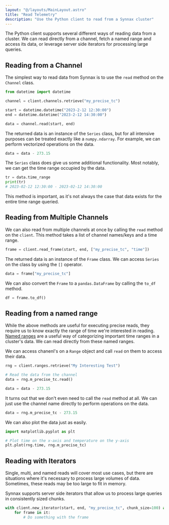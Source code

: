 ```yaml
---
layout: "@/layouts/MainLayout.astro"
title: "Read Telemetry"
description: "Use the Python client to read from a Synnax cluster"
---
```


The Python client supports several different ways of reading data from a cluster. We can 
read directly from a channel, fetch a named range and access its data, or leverage server
side iterators for processing large queries.

## Reading from a Channel

The simplest way to read data from Synnax is to use the `read` method on the `Channel`
class. 

```python
from datetime import datetime

channel = client.channels.retrieve("my_precise_tc")

start = datetime.datetime("2023-2-12 12:30:00")
end = datetime.datetime("2023-2-12 14:30:00")

data = channel.read(start, end)
```

The returned data is an instance of the `Series` class, but for all intensive purposes
can be treated exactly like a `numpy.ndarray`. For example, we can perform vectorized
operations on the data.

```python
data = data - 273.15
```

The `Series` class does give us some additional functionality. Most notably, we can
get the time range occupied by the data.

```python
tr = data.time_range
print(tr)
# 2023-02-12 12:30:00 - 2023-02-12 14:30:00
```

This method is important, as it's not always the case that data exists for the entire
time range queried.

## Reading from Multiple Channels

We can also read from multiple channels at once by calling the `read` method on the
`client`.  This method takes a list of channel names/keys and a time range.

```python
frame = client.read_frame(start, end, ["my_precise_tc", "time"])
```

The returned data is an instance of the `Frame` class. We can access `Series` on the
class by using the `[]` operator.

```python
data = frame["my_precise_tc"]
```

We can also convert the `Frame` to a `pandas.DataFrame` by calling the `to_df`
method.

```python
df = frame.to_df()
```

## Reading from a named range

While the above methods are useful for executing precise reads, they require us to know
exactly the range of time we're interested in reading. [Named ranges](/python-client/named-ranges)
are a useful way of categorizing important time ranges in a cluster's data. We can read
directly from these named ranges.

We can access chanenl's on a `Range` object and call `read` on them to access their
data.

```python
rng = client.ranges.retrieve("My Interesting Test")

# Read the data from the channel
data = rng.m_precise_tc.read()

data = data - 273.15
```

It turns out that we don't even need to call the `read` method at all. We can just use
the channel name directly to perform operations on the data.

```python
data = rng.m_precise_tc - 273.15
```

We can also plot the data just as easily.

```python
import matplotlib.pyplot as plt

# Plot time on the x-axis and temperature on the y-axis
plt.plot(rng.time, rng.m_precise_tc)
```

## Reading with Iterators

Single, multi, and named reads will cover most use cases, but there are situations where 
it's necessary to process large volumes of data. Sometimes, these reads may be too large
to fit in memory.

Synnax supports server side iterators that allow us to process large queries in 
consistently sized chunks.


```python
with client.new_iterator(start, end, "my_precise_tc", chunk_size=100) as it:
    for frame in it:
        # Do something with the frame
```

